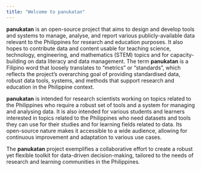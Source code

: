 ```yaml
---
title: "Welcome to panukatan"
---
```


**panukatan** is an open-source project that aims to design and develop tools and systems to manage, analyse, and report various publicly-available data relevant to the Philippines for research and education purposes. It also hopes to contribute data and content usable for teaching science, technology, engineering, and mathematics (STEM) topics and for capacity-building on data literacy and data management. The term **panukatan** is a Filipino word that loosely translates to "metrics" or "standards", which reflects the project's overarching goal of providing standardised data, robust data tools, systems, and methods that support research and education in the Philippine context.

**panukatan** is intended for research scientists working on topics related to the Philippines who require a robust set of tools and a system for managing and analysing data. It is also intended for various students and learners interested in topics related to the Philippines who need datasets and tools they can use for their studies and for learning fields related to data. Its open-source nature makes it accessible to a wide audience, allowing for continuous improvement and adaptation to various use cases.

The **panukatan** project exemplifies a collaborative effort to create a robust yet flexible toolkit for data-driven decision-making, tailored to the needs of research and learning communities in the Philippines.
